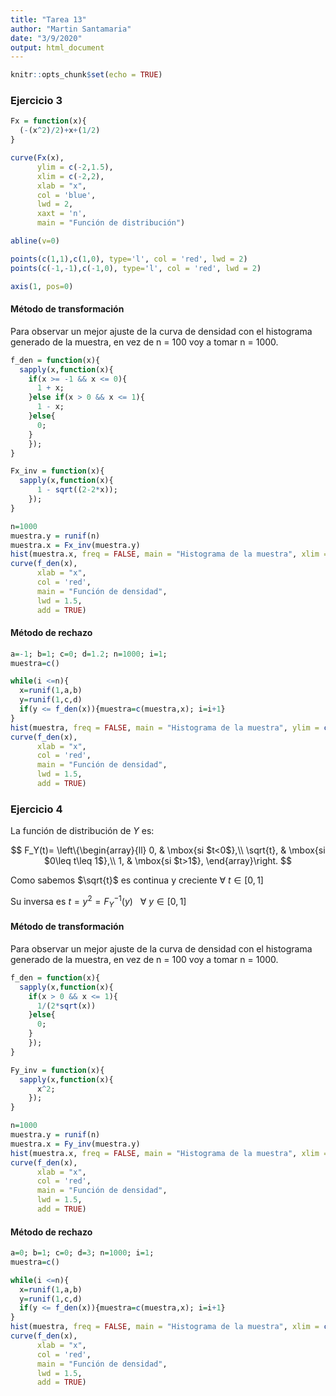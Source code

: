 ```yaml
---
title: "Tarea 13"
author: "Martin Santamaria"
date: "3/9/2020"
output: html_document
---
```


```r
knitr::opts_chunk$set(echo = TRUE)
```

### Ejercicio 3

```r
Fx = function(x){
  (-(x^2)/2)+x+(1/2)
}

curve(Fx(x),
      ylim = c(-2,1.5),
      xlim = c(-2,2),
      xlab = "x",
      col = 'blue',
      lwd = 2,
      xaxt = 'n',
      main = "Función de distribución")

abline(v=0)

points(c(1,1),c(1,0), type='l', col = 'red', lwd = 2)
points(c(-1,-1),c(-1,0), type='l', col = 'red', lwd = 2)

axis(1, pos=0)
```

#### **Método de transformación**

Para observar un mejor ajuste de la curva de densidad con el histograma generado de la muestra, en vez de n = 100 voy a tomar n = 1000. 

```r
f_den = function(x){
  sapply(x,function(x){
    if(x >= -1 && x <= 0){
      1 + x;
    }else if(x > 0 && x <= 1){
      1 - x;
    }else{
      0;
    }
    });
}

Fx_inv = function(x){
  sapply(x,function(x){
      1 - sqrt((2-2*x));
    });
}

n=1000
muestra.y = runif(n)
muestra.x = Fx_inv(muestra.y)
hist(muestra.x, freq = FALSE, main = "Histograma de la muestra", xlim = c(0,1), ylab = 'frecuencias relativas')
curve(f_den(x),
      xlab = "x",
      col = 'red',
      main = "Función de densidad",
      lwd = 1.5,
      add = TRUE)
```

#### **Método de rechazo**

```r
a=-1; b=1; c=0; d=1.2; n=1000; i=1;
muestra=c()

while(i <=n){
  x=runif(1,a,b)
  y=runif(1,c,d)
  if(y <= f_den(x)){muestra=c(muestra,x); i=i+1}
}
hist(muestra, freq = FALSE, main = "Histograma de la muestra", ylim = c(0,1.2), ylab = 'frecuencias relativas')
curve(f_den(x),
      xlab = "x",
      col = 'red',
      main = "Función de densidad",
      lwd = 1.5,
      add = TRUE)
```

### Ejercicio 4

La función de distribución de $Y$ es:

$$
F_Y(t)=
\left\{\begin{array}{ll}
0, & \mbox{si $t<0$},\\
\sqrt{t}, & \mbox{si $0\leq t\leq 1$},\\ 1, &
\mbox{si $t>1$},
\end{array}\right.
$$

Como sabemos $\sqrt{t}$ es continua y creciente $\forall \ t \in [0,1]$

Su inversa es $t = y^2 = F_Y^{-1}(y) \ \ \ \forall \ y \in [0,1]$

#### **Método de transformación**

Para observar un mejor ajuste de la curva de densidad con el histograma generado de la muestra, en vez de n = 100 voy a tomar n = 1000. 

```r
f_den = function(x){
  sapply(x,function(x){
    if(x > 0 && x <= 1){
      1/(2*sqrt(x))
    }else{
      0;
    }
    });
}

Fy_inv = function(x){
  sapply(x,function(x){
      x^2;
    });
}

n=1000
muestra.y = runif(n)
muestra.x = Fy_inv(muestra.y)
hist(muestra.x, freq = FALSE, main = "Histograma de la muestra", xlim = c(0.01,1), ylab = 'frecuencias relativas')
curve(f_den(x),
      xlab = "x",
      col = 'red',
      main = "Función de densidad",
      lwd = 1.5,
      add = TRUE)
```

#### **Método de rechazo**

```r
a=0; b=1; c=0; d=3; n=1000; i=1;
muestra=c()

while(i <=n){
  x=runif(1,a,b)
  y=runif(1,c,d)
  if(y <= f_den(x)){muestra=c(muestra,x); i=i+1}
}
hist(muestra, freq = FALSE, main = "Histograma de la muestra", xlim = c(0.01,1), ylim = c(0,3), ylab = 'frecuencias relativas')
curve(f_den(x),
      xlab = "x",
      col = 'red',
      main = "Función de densidad", 
      lwd = 1.5,
      add = TRUE)
```

